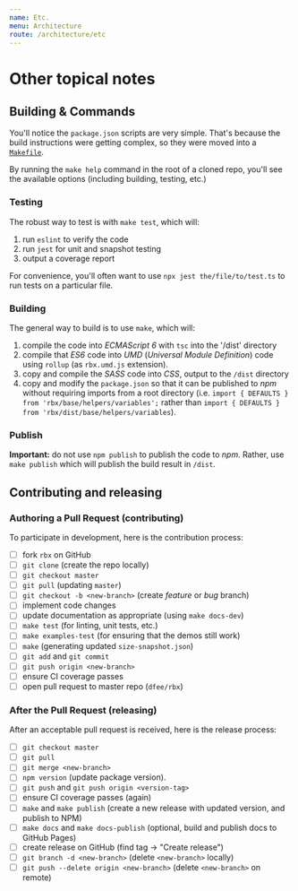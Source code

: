 ```yaml
---
name: Etc.
menu: Architecture
route: /architecture/etc
---
```


# Other topical notes

## Building & Commands

You'll notice the `package.json` scripts are very simple.
That's because the build instructions were getting complex, so they were moved into a [`Makefile`](https://github.com/dfee/rbx/blob/master/Makefile).

By running the `make help` command in the root of a cloned repo, you'll see the available options (including building, testing, etc.)

### Testing

The robust way to test is with `make test`, which will:

1. run `eslint` to verify the code
2. run `jest` for unit and snapshot testing
3. output a coverage report

For convenience, you'll often want to use `npx jest the/file/to/test.ts` to run tests on a particular file.

### Building

The general way to build is to use `make`, which will:

1. compile the code into _ECMAScript 6_ with `tsc` into the '/dist' directory
2. compile that _ES6_ code into _UMD_ (_Universal Module Definition_) code using `rollup` (as `rbx.umd.js` extension).
3. copy and compile the _SASS_ code into _CSS_, output to the `/dist` directory
4. copy and modify the `package.json` so that it can be published to _npm_ without requiring imports from a root directory (i.e. `import { DEFAULTS } from 'rbx/base/helpers/variables';` rather than `import { DEFAULTS } from 'rbx/dist/base/helpers/variables`).

### Publish

**Important:** do not use `npm publish` to publish the code to _npm_.
Rather, use `make publish` which will publish the build result in `/dist`.

## Contributing and releasing

### Authoring a Pull Request (contributing)

To participate in development, here is the contribution process:

- [ ] fork `rbx` on GitHub
- [ ] `git clone` (create the repo locally)
- [ ] `git checkout master`
- [ ] `git pull` (updating `master`)
- [ ] `git checkout -b <new-branch>` (create _feature_ or _bug_ branch)
- [ ] implement code changes
- [ ] update documentation as appropriate (using `make docs-dev`)
- [ ] `make test` (for linting, unit tests, etc.)
- [ ] `make examples-test` (for ensuring that the demos still work)
- [ ] `make` (generating updated `size-snapshot.json`)
- [ ] `git add` and `git commit`
- [ ] `git push origin <new-branch>`
- [ ] ensure CI coverage passes
- [ ] open pull request to master repo (`dfee/rbx`)

### After the Pull Request (releasing)

After an acceptable pull request is received, here is the release process:

- [ ] `git checkout master`
- [ ] `git pull`
- [ ] `git merge <new-branch>`
- [ ] `npm version` (update package version).
- [ ] `git push` and `git push origin <version-tag>`
- [ ] ensure CI coverage passes (again)
- [ ] `make` and `make publish` (create a new release with updated version, and publish to NPM)
- [ ] `make docs` and `make docs-publish` (optional, build and publish docs to GitHub Pages)
- [ ] create release on GitHub (find tag -> "Create release")
- [ ] `git branch -d <new-branch>` (delete `<new-branch>` locally)
- [ ] `git push --delete origin <new-branch>` (delete `<new-branch>` on remote)

